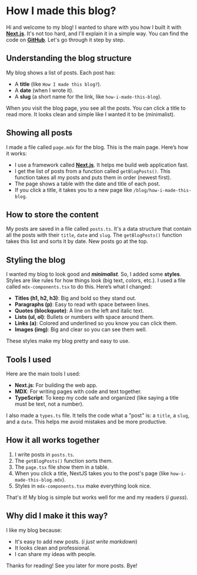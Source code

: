 # How I made this blog?

Hi and welcome to my blog! I wanted to share with you how I built it with **[Next.js](https://nextjs.org/)**. It&apos;s not too hard, and I'll explain it in a simple way. You can find the code on **[GitHub](https://github.com/atrtde/atrtde)**. Let's go through it step by step.

## Understanding the blog structure

My blog shows a list of posts. Each post has:

- A **title** (like `How I made this blog?`).
- A **date** (when I wrote it).
- A **slug** (a short name for the link, like `how-i-made-this-blog`).

When you visit the blog page, you see all the posts. You can click a title to read more. It looks clean and simple like I wanted it to be (minimalist).

## Showing all posts

I made a file called `page.mdx` for the blog. This is the main page. Here’s how it works:

- I use a framework called **[Next.js](https://nextjs.org/)**. It helps me build web application fast.
- I get the list of posts from a function called `getBlogPosts()`. This function takes all my posts and puts them in order (newest first).
- The page shows a table with the date and title of each post.
- If you click a title, it takes you to a new page like `/blog/how-i-made-this-blog`.

## How to store the content

My posts are saved in a file called `posts.ts`. It's a data structure that contain all the posts with their `title`, `date` and `slug`. The `getBlogPosts()` function takes this list and sorts it by date. New posts go at the top.

## Styling the blog

I wanted my blog to look good and **_minimalist_**. So, I added some **styles**. Styles are like rules for how things look (big text, colors, etc.). I used a file called `mdx-components.tsx` to do this. Here’s what I changed:

- **Titles (h1, h2, h3)**: Big and bold so they stand out.
- **Paragraphs (p)**: Easy to read with space between lines.
- **Quotes (blockquote)**: A line on the left and italic text.
- **Lists (ul, ol)**: Bullets or numbers with space around them.
- **Links (a)**: Colored and underlined so you know you can click them.
- **Images (img)**: Big and clear so you can see them well.

These styles make my blog pretty and easy to use.

## Tools I used

Here are the main tools I used:

- **Next.js**: For building the web app.
- **MDX**: For writing pages with code and text together.
- **TypeScript**: To keep my code safe and organized (like saying a title must be text, not a number).

I also made a `types.ts` file. It tells the code what a "post" is: a `title`, a `slug`, and a `date`. This helps me avoid mistakes and be more productive.

## How it all works together

1. I write posts in `posts.ts`.
2. The `getBlogPosts()` function sorts them.
3. The `page.tsx` file show them in a table.
4. When you click a title, NextJS takes you to the post's page (like `how-i-made-this-blog.mdx`).
5. Styles in `mdx-components.tsx` make everything look nice.

That's it! My blog is simple but works well for me and my readers (_i guess_).

## Why did I make it this way?

I like my blog because:

- It's easy to add new posts. (_i just write markdown_)
- It looks clean and professional.
- I can share my ideas with people.

Thanks for reading! See you later for more posts. Bye!
